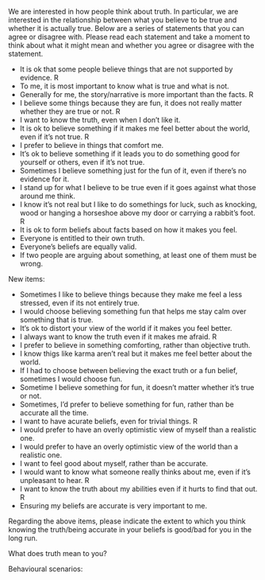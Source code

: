 We are interested in how people think about truth. In particular, we are interested in the relationship between what you 
believe to be true and whether it is actually true. Below are a series of statements that you can agree or disagree with. 
Please read each statement and take a moment to think about what it might mean and whether you agree or disagree with the 
statement.

- It is ok that some people believe things that are not supported by evidence. R
- To me, it is most important to know what is true and what is not. 
- Generally for me, the story/narrative is more important than the facts. R
- I believe some things because they are fun, it does not really matter whether they are true or not. R
- I want to know the truth, even when I don’t like it.
- It is ok to believe something if it makes me feel better about the world, even if it’s not true. R
- I prefer to believe in things that comfort me.
- It’s ok to believe something if it leads you to do something good for yourself or others, even if it’s not true. 
- Sometimes I believe something just for the fun of it, even if there’s no evidence for it. 
- I stand up for what I believe to be true even if it goes against what those around me think.
- I know it’s not real but I like to do somethings for luck, such as knocking, wood or hanging a horseshoe above my door or carrying a rabbit’s foot. R
- It is ok to form beliefs about facts based on how it makes you feel. 
- Everyone is entitled to their own truth.
- Everyone’s beliefs are equally valid. 
- If two people are arguing about something, at least one of them must be wrong.


New items: 

- Sometimes I like to believe things because they make me feel a less stressed, even if its not entirely true.
- I would choose believing something fun that helps me stay calm over something that is true. 
- It’s ok to distort your view of the world if it makes you feel better.
- I always want to know the truth even if it makes me afraid. R
- I prefer to believe in something comforting, rather than objective truth. 
- I know thigs like karma aren't real but it makes me feel better about the world.
- If I had to choose between believing the exact truth or a fun belief, sometimes I would choose fun. 
- Sometime I believe something for fun, it doesn’t matter whether it’s true or not.
- Sometimes, I’d prefer to believe something for fun, rather than be accurate all the time.
- I want to have acurate beliefs, even for trivial things. R
- I would prefer to have an overly optimistic view of myself than a realistic one. 
- I would prefer to have an overly optimistic view of the world than a realistic one. 
- I want to feel good about myself, rather than be accurate. 
- I would want to know what someone really thinks about me, even if it’s unpleasant to hear. R
- I want to know the truth about my abilities even if it hurts to find that out. R
- Ensuring my beliefs are accurate is very important to me.


Regarding the above items, please indicate the extent to which you think knowing the truth/being accurate in your beliefs is good/bad for you in the long run.


What does truth mean to you?

Behavioural scenarios: